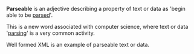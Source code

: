 '''Parseable''' is an adjective describing a property of text or data as 'begin able to be [[parsed]]'.

This is a new word associated with computer science, where text or data '[[parsing]]' is a very common activity. 

Well formed XML is an example of parseable text or data.